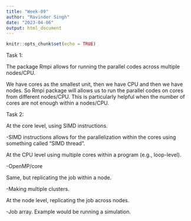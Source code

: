 ```yaml
---
title: "Week-09"
author: "Ravinder Singh"
date: "2023-04-06"
output: html_document
---
```


```r
knitr::opts_chunk$set(echo = TRUE)
```

Task 1:

The package Rmpi allows for running the parallel codes across multiple nodes/CPU.

We have cores as the smallest unit, then we have CPU and then we have nodes. So Rmpi package will allows us to run the parallel codes on cores from different nodes/CPU. This is particularly helpful when the number of cores are not enough within a nodes/CPU.

Task 2:

At the core level, using SIMD instructions.

-SIMD instructions allows for the parallelization within the cores using something called "SIMD thread".

At the CPU level using multiple cores within a program (e.g., loop-level).

-OpenMP/core

Same, but replicating the job within a node.

-Making multiple clusters.

At the node level, replicating the job across nodes.

-Job array. Example would be running a simulation.


